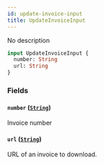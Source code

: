 ```yaml
---
id: update-invoice-input
title: UpdateInvoiceInput
---
```


No description

```graphql
input UpdateInvoiceInput {
  number: String
  url: String
}
```

### Fields

#### `number` ([`String`](../../../developer/api-reference/scalars/string))

Invoice number

#### `url` ([`String`](../../../developer/api-reference/scalars/string))

URL of an invoice to download.
